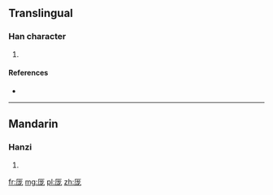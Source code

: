 {{also|龎|龐}}
==Translingual==

===Han character===
{{Han char|rn=27|rad=厂|as=05|sn=7|four=|canj=一戈大心 (MIKP)}}

# {{defn|Han|sort=厂05}}

====References====
* {{Han ref|kx=0161.061|hdz=10069.261|uh=5390|ud=21392}}

----

==Mandarin==

===Hanzi===
{{cmn-hanzi|tra=龎|pin=[[páng]] ([[pang2]])|wg=p'ang<sup>2</sup>}}

# {{defn|Mandarin|sort=厂05}}

[[fr:厐]]
[[mg:厐]]
[[pl:厐]]
[[zh:厐]]